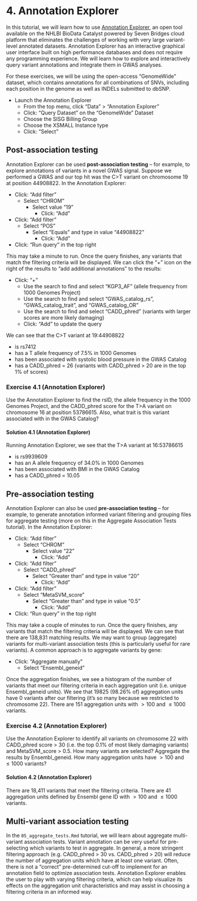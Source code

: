 # 4. Annotation Explorer 

In this tutorial, we will learn how to use [Annotation Explorer](https://platform.sb.biodatacatalyst.nhlbi.nih.gov/u/biodatacatalyst/annotation-explorer/), an open tool available on the NHLBI BioData Catalyst powered by Seven Bridges cloud platform that eliminates the challenges of working with very large variant-level annotated datasets. Annotation Explorer has an interactive graphical user interface built on high performance databases and does not require any programming experience. We will learn how to explore and interactively query variant annotations and integrate them in GWAS analyses. 

For these exercises, we will be using the open-access "GenomeWide" dataset, which contains annotations for all combinations of SNVs, including each position in the genome as well as INDELs submitted to dbSNP. 

- Launch the Annotation Explorer
  - From the top menu, click "Data" > "Annotation Explorer"
  - Click: "Query Dataset" on the "GenomeWide" Dataset
  - Choose the SISG Billing Group
  - Choose the XSMALL Instance type
  - Click: "Select"

## Post-association testing

Annotation Explorer can be used **post-association testing** -- for example, to explore annotations of variants in a novel GWAS signal. Suppose we performed a GWAS and our top hit was the C>T variant on chromosome 19 at position 44908822. In the Annotation Explorer:

- Click: "Add filter"
  - Select "CHROM"
    - Select value "19"
      - Click: "Add"
- Click: "Add filter"
  - Select "POS"
    - Select "Equals" and type in value "44908822"
      - Click: "Add" 
- Click: "Run query" in the top right

This may take a minute to run. Once the query finishes, any variants that match the filtering criteria will be displayed. We can click the "+" icon on the right of the results to "add additional annotations" to the results:

- Click: "+"
  - Use the search to find and select "KGP3_AF" (allele frequency from 1000 Genomes Project)
  - Use the search to find and select "GWAS_catalog_rs", "GWAS_catalog_trait", and "GWAS_catalog_OR" 
  - Use the search to find and select "CADD_phred" (variants with larger scores are more likely damaging)
  - Click: "Add" to update the query 

We can see that the C>T variant at 19:44908822

- is rs7412
- has a T allele frequency of 7.5\% in 1000 Genomes
- has been associated with systolic blood pressure in the GWAS Catalog
- has a CADD_phred = 26 (variants with CADD_phred > 20 are in the top 1\% of scores)


### Exercise 4.1 (Annotation Explorer)

Use the Annotation Explorer to find the rsID, the allele frequency in the 1000 Genomes Project, and the CADD_phred score for the T>A variant on chromosome 16 at position 53786615. Also, what trait is this variant associated with in the GWAS Catalog?  

#### Solution 4.1 (Annotation Explorer)

Running Annotation Explorer, we see that the T>A variant at 16:53786615

- is rs9939609
- has an A allele frequency of 34.0\% in 1000 Genomes
- has been associated with BMI in the GWAS Catalog
- has a CADD_phred = 10.05


## Pre-association testing 

Annotation Explorer can also be used **pre-association testing** -- for example, to generate annotation informed variant filtering and grouping files for aggregate testing (more on this in the Aggregate Association Tests tutorial). In the Annotation Explorer:

- Click: "Add filter"
  - Select "CHROM"
    - Select value "22"
      - Click: "Add"
- Click: "Add filter"
  - Select "CADD_phred"
    - Select "Greater than" and type in value "20"
      - Click: "Add" 
- Click: "Add filter"
  - Select "MetaSVM_score"
    - Select "Greater than" and type in value "0.5"
      - Click: "Add" 
- Click: "Run query" in the top right

This may take a couple of minutes to run. Once the query finishes, any variants that match the filtering criteria will be displayed. We can see that there are 138,831 matching results. We may want to group (aggregate) variants for multi-variant association tests (this is particularly useful for rare variants). A common approach is to aggregate variants by gene:

- Click: "Aggregate manually"
  - Select "Ensembl_geneid"

Once the aggregation finishes, we see a histogram of the number of variants that meet our filtering criteria in each aggregation unit (i.e. unique Ensembl_geneid units). We see that 19825 (98.26% of) aggregation units have 0 variants after our filtering (it's so many because we restricted to chromosome 22). There are 151 aggregation units with $> 100$ and $\leq 1000$ variants.


### Exercise 4.2 (Annotation Explorer)

Use the Annotation Explorer to identify all variants on chromosome 22 with CADD_phred score > 30 (i.e. the top 0.1% of most likely damaging variants) and MetaSVM_score > 0.5. How many variants are selected? Aggregate the results by Ensembl_geneid. How many aggregation units have $> 100$ and $\leq 1000$ variants?

#### Solution 4.2 (Annotation Explorer)

There are 18,411 variants that meet the filtering criteria. There are 41 aggregation units defined by Ensembl gene ID with $> 100$ and $\leq 1000$ variants. 


## Multi-variant association testing

In the `05_aggregate_tests.Rmd` tutorial, we will learn about aggregate multi-variant association tests. Variant annotation can be very useful for pre-selecting which variants to test in aggregate. In general, a more stringent filtering approach (e.g. CADD_phred > 30 vs. CADD_phred > 20) will reduce the number of aggregation units which have at least one variant. Often, there is not a "correct" pre-determined cut-off to implement for an annotation field to optimize association tests. Annotation Explorer enables the user to play with varying filtering criteria, which can help visualize its effects on the aggregation unit characteristics and may assist in choosing a filtering criteria in an informed way.

